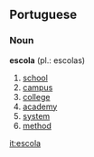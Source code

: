 ==Portuguese==
===Noun===
'''escola''' (pl.: escolas)
# [[school]]
# [[campus]]
# [[college]]
# [[academy]]
# [[system]]
# [[method]]

[[it:escola]]